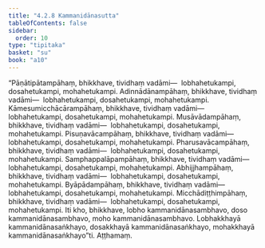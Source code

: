 ```yaml
---
title: "4.2.8 Kammanidānasutta"
tableOfContents: false
sidebar:
  order: 10
type: "tipitaka"
basket: "su"
book: "a10"
---
```



<DynamicBreadcrumb />

<Division number="174" book="a10">

<Paragraph number="1240" book="a10">
“Pāṇātipātampāhaṃ, bhikkhave, tividhaṃ vadāmi—  lobhahetukampi, dosahetukampi, mohahetukampi.
</Paragraph>

<Paragraph number="1241" book="a10">
Adinnādānampāhaṃ, bhikkhave, tividhaṃ vadāmi—  lobhahetukampi, dosahetukampi, mohahetukampi.
</Paragraph>

<Paragraph number="1242" book="a10">
Kāmesumicchācārampāhaṃ, bhikkhave, tividhaṃ vadāmi—  lobhahetukampi, dosahetukampi, mohahetukampi.
</Paragraph>

<Paragraph number="1243" book="a10">
Musāvādampāhaṃ, bhikkhave, tividhaṃ vadāmi—  lobhahetukampi, dosahetukampi, mohahetukampi.
</Paragraph>

<Paragraph number="1244" book="a10">
Pisuṇavācampāhaṃ, bhikkhave, tividhaṃ vadāmi—  lobhahetukampi, dosahetukampi, mohahetukampi.
</Paragraph>

<Paragraph number="1245" book="a10">
Pharusavācampāhaṃ, bhikkhave, tividhaṃ vadāmi—  lobhahetukampi, dosahetukampi, mohahetukampi.
</Paragraph>

<Paragraph number="1246" book="a10">
Samphappalāpampāhaṃ, bhikkhave, tividhaṃ vadāmi—  lobhahetukampi, dosahetukampi, mohahetukampi.
</Paragraph>

<Paragraph number="1247" book="a10">
Abhijjhampāhaṃ, bhikkhave, tividhaṃ vadāmi—  lobhahetukampi, dosahetukampi, mohahetukampi.
</Paragraph>

<Paragraph number="1248" book="a10">
Byāpādampāhaṃ, bhikkhave, tividhaṃ vadāmi—  lobhahetukampi, dosahetukampi, mohahetukampi.
</Paragraph>

<Paragraph number="1249" book="a10">
Micchādiṭṭhimpāhaṃ, bhikkhave, tividhaṃ vadāmi—  lobhahetukampi, dosahetukampi, mohahetukampi. Iti kho, bhikkhave, lobho kammanidānasambhavo, doso kammanidānasambhavo, moho kammanidānasambhavo. Lobhakkhayā kammanidānasaṅkhayo, dosakkhayā kammanidānasaṅkhayo, mohakkhayā kammanidānasaṅkhayo”ti.

</Paragraph>
</Division>

<Paragraph number="1250" type="center" book="a10">
Aṭṭhamaṃ.
</Paragraph>